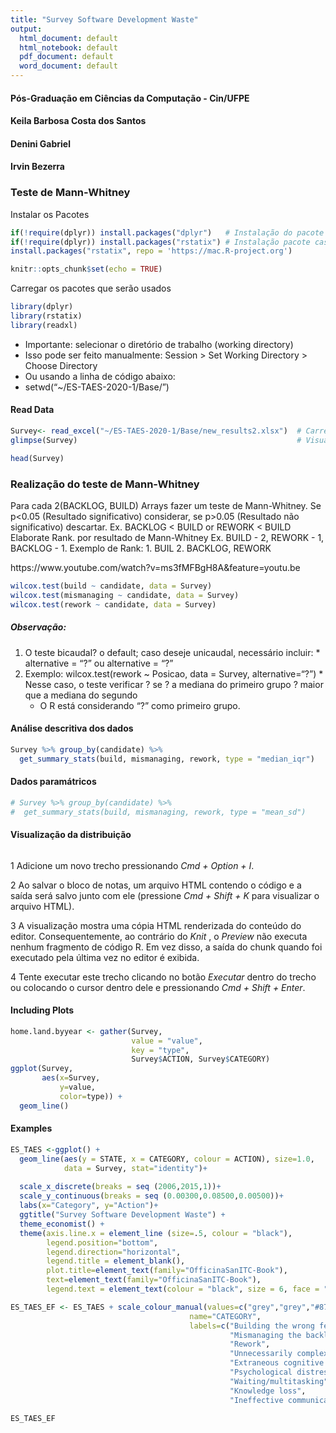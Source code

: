 ```yaml
---
title: "Survey Software Development Waste"
output:
  html_document: default
  html_notebook: default
  pdf_document: default
  word_document: default
---
```


#### Pós-Graduação em Ciências da Computação - Cin/UFPE
#### Keila Barbosa Costa dos Santos
#### Denini Gabriel
#### Irvin Bezerra 

### Teste de Mann-Whitney

Instalar os Pacotes
```r
if(!require(dplyr)) install.packages("dplyr")   # Instalação do pacote caso não esteja instalado
if(!require(dplyr)) install.packages("rstatix") # Instalação pacote caso não esteja instalado
install.packages("rstatix", repo = 'https://mac.R-project.org')
```

```r
knitr::opts_chunk$set(echo = TRUE)
```

Carregar os pacotes que serão usados
```r
library(dplyr)                                  
library(rstatix)                                
library(readxl)
```

* Importante: selecionar o diretório de trabalho (working directory)
* Isso pode ser feito manualmente: Session > Set Working Directory > Choose Directory
* Ou usando a linha de código abaixo:
* setwd("~/ES-TAES-2020-1/Base/")

#### Read Data

```r
Survey<- read_excel("~/ES-TAES-2020-1/Base/new_results2.xlsx")  # Carregamento do Arquivo xlsx
glimpse(Survey)                                                 # Visualização de um resumo dos dados
```


```r
head(Survey)
```
### Realização do teste de Mann-Whitney

Para cada 2(BACKLOG, BUILD) Arrays fazer um teste de Mann-Whitney. Se p<0.05 (Resultado significativo) considerar, se p>0.05 (Resultado não significativo) descartar.
Ex. BACKLOG < BUILD or REWORK < BUILD
Elaborate Rank. por resultado de Mann-Whitney Ex. BUILD - 2, REWORK - 1, BACKLOG - 1.
Exemplo de Rank: 1. BUIL
                 2. BACKLOG, REWORK

https://www.youtube.com/watch?v=ms3fMFBgH8A&feature=youtu.be

```r
wilcox.test(build ~ candidate, data = Survey)
wilcox.test(mismanaging ~ candidate, data = Survey)
wilcox.test(rework ~ candidate, data = Survey)
```

##### Observação:
  1. O teste bicaudal? o default; caso deseje unicaudal, necessário incluir:
    * alternative = "?" ou alternative = "?"
  2. Exemplo: wilcox.test(rework ~ Posicao, data = Survey, alternative="?")
    * Nesse caso, o teste verificar ? se ? a mediana do primeiro grupo ? maior que a mediana do segundo
      * O R está considerando "?" como primeiro grupo.

#### Análise descritiva dos dados

```r
Survey %>% group_by(candidate) %>% 
  get_summary_stats(build, mismanaging, rework, type = "median_iqr")
```

#### Dados paramátricos

```r
# Survey %>% group_by(candidate) %>% 
#  get_summary_stats(build, mismanaging, rework, type = "mean_sd")
```

#### Visualização da distribuição

```r


```

1 Adicione um novo trecho pressionando *Cmd + Option + I*.

2 Ao salvar o bloco de notas, um arquivo HTML contendo o código e a saída será salvo junto com ele (pressione *Cmd + Shift + K* para visualizar o arquivo HTML).

3 A visualização mostra uma cópia HTML renderizada do conteúdo do editor. Consequentemente, ao contrário do *Knit *, o *Preview* não executa nenhum fragmento de código R. Em vez disso, a saída do chunk quando foi executado pela última vez no editor é exibida.

4 Tente executar este trecho clicando no botão *Executar* dentro do trecho ou colocando o cursor dentro dele e pressionando *Cmd + Shift + Enter*.

#### Including Plots

```r
home.land.byyear <- gather(Survey,
                           value = "value",
                           key = "type",
                           Survey$ACTION, Survey$CATEGORY)
ggplot(Survey,
       aes(x=Survey,
           y=value,
           color=type)) +
  geom_line()
```

#### Examples

```r
ES_TAES <-ggplot() + 
  geom_line(aes(y = STATE, x = CATEGORY, colour = ACTION), size=1.0, 
            data = Survey, stat="identity")+
  
  scale_x_discrete(breaks = seq (2006,2015,1))+
  scale_y_continuous(breaks = seq (0.00300,0.08500,0.00500))+
  labs(x="Category", y="Action")+ 
  ggtitle("Survey Software Development Waste") +
  theme_economist() + 
  theme(axis.line.x = element_line (size=.5, colour = "black"),
        legend.position="bottom",
        legend.direction="horizontal",
        legend.title = element_blank(),
        plot.title=element_text(family="OfficinaSanITC-Book"), 
        text=element_text(family="OfficinaSanITC-Book"),
        legend.text = element_text(colour = "black", size = 6, face = "bold"))

ES_TAES_EF <- ES_TAES + scale_colour_manual(values=c("grey","grey","#871F78","#238E23","grey","#3232CD","grey","grey","grey"), 
                                        name="CATEGORY",
                                        labels=c("Building the wrong feature or product",
                                                 "Mismanaging the backlog",
                                                 "Rework",
                                                 "Unnecessarily complex solutions",
                                                 "Extraneous cognitive load",
                                                 "Psychological distress",
                                                 "Waiting/multitasking",
                                                 "Knowledge loss",
                                                 "Ineffective communication"))

ES_TAES_EF
```



